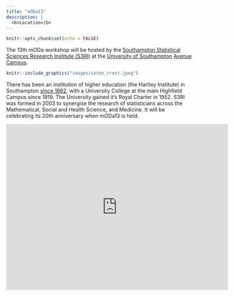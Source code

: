 ```yaml
---
title: "mODa13"
description: |
  <b>Location</b>
---
```


```r
knitr::opts_chunk$set(echo = FALSE)
```

The 13th mODa workshop will be hosted by the [Southampton Statistical Sciences Research Institute (S3RI)](http://www.soton.ac.uk/s3ri) at the [University of Southampton](http://www.soton.ac.uk) [Avenue Campus](https://www.southampton.ac.uk/student-life/campuses/avenue).

```r
knitr::include_graphics("images/soton_crest.jpeg")
```

There has been an institution of higher education (the Hartley Institute) in Southampton [since 1862](https://www.southampton.ac.uk/about/reputation/history-timeline.page), with a University College at the main Highfield Campus since 1919. The University gained it's Royal Charter in 1952. S3RI was formed in 2003 to synergise the research of statisticians across the Mathematical, Social and Health Science, and Medicine. It will be celebrating its 20th anniversary when mODa13 is held.  

<iframe src="https://www.google.com/maps/embed?pb=!1m18!1m12!1m3!1d1495.2445619100063!2d-1.4020710093918929!3d50.9294258367944!2m3!1f0!2f0!3f0!3m2!1i1024!2i768!4f13.1!3m3!1m2!1s0x487474064491597b%3A0x7a832ae220279363!2sAvenue%20Campus!5e0!3m2!1sen!2suk!4v1660332969366!5m2!1sen!2suk" width="600" height="450" style="border:0;" allowfullscreen="" loading="lazy" referrerpolicy="no-referrer-when-downgrade"></iframe>
